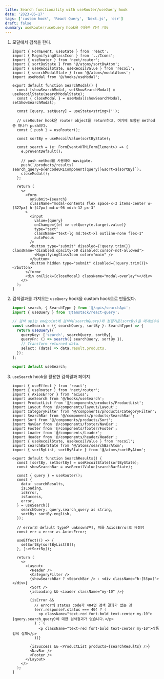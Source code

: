 ```yaml
---
title: Search functionality with useRouter/useQuery hook
date: '2023-05-17'
tags: ['custom hook', 'React Query', 'Next.js', 'csr']
draft: false
summary: useRouter/useQuery hook을 이용한 검색 기능
---
```


1. 모달에서 검색을 한다.

    ```tsx:/components/modals/SearchModal.tsx
    import { FormEvent, useState } from 'react';
    import { MagnifyingGlassIcon } from '../Icons';
    import { useRouter } from 'next/router';
    import { sortByState } from '@/atoms/sortByAtom';
    import { useRecoilState, useRecoilValue } from 'recoil';
    import { searchModalState } from '@/atoms/modalAtoms';
    import useModal from '@/hooks/useModal';

    export default function SearchModal() {
      const [showSearchModal, setShowSearchModal] = useRecoilState(searchModalState);
      const { closeModal } = useModal(showSearchModal, setShowSearchModal);

      const [query, setQuery] = useState<string>('');

      // useRouter hook은 router object를 return하고, 여기에 포함된 method 중 하나가 push이다.
      const { push } = useRouter();

      const sortBy = useRecoilValue(sortByState);

      const search = (e: FormEvent<HTMLFormElement>) => {
        e.preventDefault();

        // push method를 사용하여 navigate.
        push(`/products/results?search_query=${encodeURIComponent(query)}&sort=${sortBy}`);
        closeModal();
      };

      return (
        <>
          <form
            onSubmit={search}
            className="modal-contents flex space-x-3 items-center w-[327px] h-[47px] md:w-96 md:h-12 px-3"
          >
            <input
              value={query}
              onChange={(e) => setQuery(e.target.value)}
              type="text"
              className="text-lg md:text-xl outline-none flex-1"
              autoFocus
            />
            <button type="submit" disabled={!query.trim()} className="disabled:opacity-50 disabled:cursor-not-allowed">
              <MagnifyingGlassIcon color="main" />
            </button>
            <button hidden type="submit" disabled={!query.trim()}></button>
          </form>
          <div onClick={closeModal} className="modal-overlay"></div>
        </>
      );
    }
    ```

2. 검색결과를 가져오는 `useQuery` hook을 custom hook으로 만들었다.
    
    ```ts:/hooks/useSearch.ts
    import search, { SearchType } from '@/apis/searchApi';
    import { useQuery } from '@tanstack/react-query';
    
    // 검색 api는 endpoint에 검색어(searchQuery)와 정렬기준(sortBy)을 매개변수로 받는다.  
    const useSearch = ({ searchQuery, sortBy }: SearchType) => {
      return useQuery({
        queryKey: ['search', searchQuery, sortBy],
        queryFn: () => search({ searchQuery, sortBy }),
        // Transform returned data.
        select: (data) => data.result.products,
      });
    };
  
    export default useSearch;
    ```

3. `useSearch` hook을 활용한 검색결과 페이지
    
    ```tsx:/pages/products/results/index.tsx
    import { useEffect } from 'react';
    import { useRouter } from 'next/router';
    import { AxiosError } from 'axios';
    import useSearch from '@/hooks/useSearch';
    import ProductList from '@/components/products/ProductList';
    import Layout from '@/components/layout/Layout';
    import CategoryFilter from '@/components/products/CategoryFilter';
    import SearchBar from '@/components/products/SearchBar';
    import Sort from '@/components/products/Sort';
    import NavBar from '@/components/footer/NavBar';
    import Footer from '@/components/footer/Footer';
    import Loader from '@/components/Loader';
    import Header from '@/components/header/Header';
    import { useRecoilState, useRecoilValue } from 'recoil';
    import searchBarState from '@/atoms/searchBarAtom';
    import { sortByList, sortByState } from '@/atoms/sortByAtom';

    export default function SearchResults() {
      const [sortBy, setSortBy] = useRecoilState(sortByState);
      const showSearchBar = useRecoilValue(searchBarState);

      const { query } = useRouter();
      const {
        data: searchResults,
        isLoading,
        isError,
        isSuccess,
        error,
      } = useSearch({
        searchQuery: query.search_query as string,
        sortBy: sortBy.english,
      });
      
      // error의 default type은 unknown인데, 이를 AxiosError로 재설정
      const err = error as AxiosError;

      useEffect(() => {
        setSortBy(sortByList[0]);
      }, [setSortBy]);

      return (
        <>
          <Layout>
            <Header />
            <CategoryFilter />
            {showSearchBar ? <SearchBar /> : <div className="h-[55px]"></div>}
            <Sort />
            {isLoading && <Loader className="my-10" />}

            {isError &&
              // error의 status code가 404면 검색 결과가 없는 것
              (err.response?.status === 404 ? (
                <p className="text-red font-bold text-center my-10">{query.search_query}에 대한 검색결과가 없습니다.</p>
              ) : (
                <p className="text-red font-bold text-center my-10">상품 검색 실패</p>
              ))}

            {isSuccess && <ProductList products={searchResults} />}
            <NavBar />
            <Footer />
          </Layout>
        </>
      );
    }
    ```
